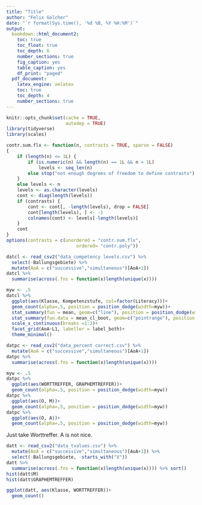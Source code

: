 ```yaml
---
title: "Title"
author: "Felix Golcher"
date: "`r format(Sys.time(), '%d %B, %Y %H:%M')`"
output:
  bookdown::html_document2:
    toc: true
    toc_float: true
    toc_depth: 6
    number_sections: true
    fig_caption: yes
    table_caption: yes
    df_print: "paged"
  pdf_document:
    latex_engine: xelatex
    toc: true
    toc_depth: 4
    number_sections: true
---
```



```r
knitr::opts_chunk$set(cache = TRUE,
                      autodep = TRUE)
library(tidyverse)
library(scales)
```

```r
contr.sum.flx <- function(n, contrasts = TRUE, sparse = FALSE) 
{
    if (length(n) <= 1L) {
        if (is.numeric(n) && length(n) == 1L && n > 1L) 
            levels <- seq_len(n)
        else stop("not enough degrees of freedom to define contrasts")
    }
    else levels <- n
    levels <- as.character(levels)
    cont <- diag(length(levels))
    if (contrasts) {
        cont <- cont[, -length(levels), drop = FALSE]
        cont[length(levels), ] <- -1
        colnames(cont) <- levels[-length(levels)]
    }
    cont
}
options(contrasts = c(unordered = "contr.sum.flx",
                          ordered= "contr.poly"))
```


```r
datcl <- read_csv2("data_competency levels.csv") %>% 
  select(-Ballungsgebiete) %>% 
  mutate(AoA = c("successive","simultaneous")[AoA+1])
datcl %>% 
  summarise(across(.fns = function(x)length(unique(x))))

myw <- .5
datcl %>% 
  ggplot(aes(Klasse, Kompetenzstufe, col=factor(Literacy)))+
  geom_count(alpha=.5, position = position_dodge(width=myw))+
  stat_summary(fun = mean, geom=c("line"), position = position_dodge(width=myw))+
  stat_summary(fun.data = mean_cl_boot, geom=c("pointrange"), position = position_dodge(width=myw))+
  scale_x_continuous(breaks =1:3)+
  facet_grid(AoA~L1, labeller = label_both)+
  theme_minimal()
```

```r
datpc <- read_csv2("data_percent correct.csv") %>% 
  mutate(AoA = c("successive","simultaneous")[AoA+1])
datpc %>% 
  summarise(across(.fns = function(x)length(unique(x))))

myw <- .5
datpc %>% 
  ggplot(aes(WORTTREFFER, GRAPHEMTREFFER))+
  geom_count(alpha=.5, position = position_dodge(width=myw))
datpc %>% 
  ggplot(aes(O, M))+
  geom_count(alpha=.5, position = position_dodge(width=myw))
datpc %>% 
  ggplot(aes(O, A))+
  geom_count(alpha=.5, position = position_dodge(width=myw))
```

Just take Worttreffer. A is not nice.


```r
datt <- read_csv2("data_tvalues.csv") %>% 
  mutate(AoA = c("successive","simultaneous")[AoA+1]) %>% 
  select(-Ballungsgebiete, -starts_with("X"))
datt %>% 
  summarise(across(.fns = function(x)length(unique(x)))) %>% sort()
hist(datt$M)
hist(datt$GRAPHEMTREFFER)

ggplot(datt, aes(Klasse, WORTTREFFER))+
  geom_count()
```

